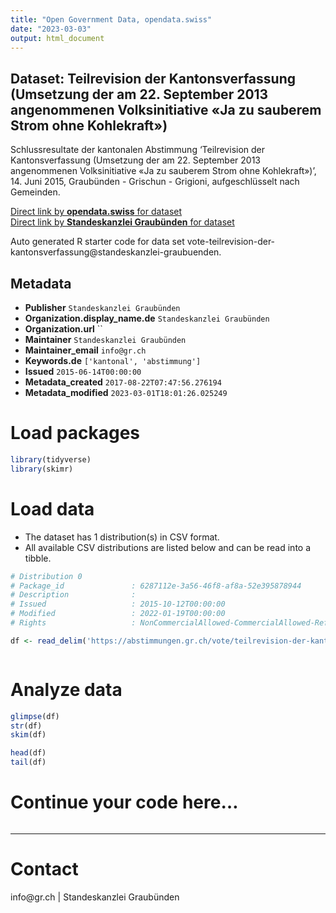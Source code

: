 ```yaml
---
title: "Open Government Data, opendata.swiss"
date: "2023-03-03"
output: html_document
---
```


## Dataset: Teilrevision der Kantonsverfassung (Umsetzung der am 22. September 2013 angenommenen Volksinitiative «Ja zu sauberem Strom ohne Kohlekraft»)

Schlussresultate der kantonalen Abstimmung 'Teilrevision der Kantonsverfassung (Umsetzung der am 22. September 2013 angenommenen Volksinitiative «Ja zu sauberem Strom ohne Kohlekraft»)', 14. Juni 2015, Graubünden - Grischun - Grigioni, aufgeschlüsselt nach Gemeinden.

[Direct link by **opendata.swiss** for dataset](https://opendata.swiss/de/dataset/teilrevision-der-kantonsverfassung-umsetzung-der-am-22-september-2013-angenommenen-volksinitiat)<br>
[Direct link by **Standeskanzlei Graubünden** for dataset](https://abstimmungen.gr.ch/vote/teilrevision-der-kantonsverfassung/data)

Auto generated R starter code for data set vote-teilrevision-der-kantonsverfassung@standeskanzlei-graubuenden.

## Metadata

- **Publisher** `Standeskanzlei Graubünden`
- **Organization.display_name.de** `Standeskanzlei Graubünden`
- **Organization.url** ``
- **Maintainer** `Standeskanzlei Graubünden`
- **Maintainer_email** `info@gr.ch`
- **Keywords.de** `['kantonal', 'abstimmung']`
- **Issued** `2015-06-14T00:00:00`
- **Metadata_created** `2017-08-22T07:47:56.276194`
- **Metadata_modified** `2023-03-01T18:01:26.025249`


# Load packages

```r

library(tidyverse)
library(skimr)

```

# Load data

-   The dataset has 1 distribution(s) in CSV format.
-   All available CSV distributions are listed below and can be read into a tibble.

```r

# Distribution 0
# Package_id               : 6287112e-3a56-46f8-af8a-52e395878944
# Description              : 
# Issued                   : 2015-10-12T00:00:00
# Modified                 : 2022-01-19T00:00:00
# Rights                   : NonCommercialAllowed-CommercialAllowed-ReferenceRequired

df <- read_delim('https://abstimmungen.gr.ch/vote/teilrevision-der-kantonsverfassung/data-csv')



```

# Analyze data

```r

glimpse(df)
str(df)
skim(df)

head(df)
tail(df)

```

# Continue your code here...

```r

```

------------------------------------------------------------------------

# Contact

info@gr.ch | Standeskanzlei Graubünden
